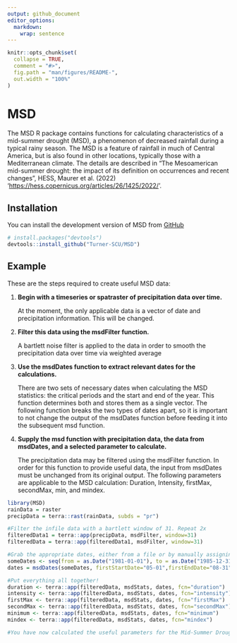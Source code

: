 ```yaml
---
output: github_document
editor_options: 
  markdown: 
    wrap: sentence
---
```


<!-- README.md is generated from README.Rmd. Please edit that file -->

```r
knitr::opts_chunk$set(
  collapse = TRUE,
  comment = "#>",
  fig.path = "man/figures/README-",
  out.width = "100%"
)
```

# MSD

<!-- badges: start -->

<!-- badges: end -->

The MSD R package contains functions for calculating characteristics of a mid-summer drought (MSD), a phenomenon of decreased rainfall during a typical rainy season.
The MSD is a feature of rainfall in much of Central America, but is also found in other locations, typically those with a Mediterranean climate.
The details are described in "The Mesoamerican mid-summer drought: the impact of its definition on occurrences and recent changes", HESS, Maurer et al. (2022) '<https://hess.copernicus.org/articles/26/1425/2022/>'.

## Installation

You can install the development version of MSD from [GitHub](https://github.com/Turner-SCU/MSD)

``` r
# install.packages("devtools")
devtools::install_github("Turner-SCU/MSD")
```

## Example

These are the steps required to create useful MSD data:

1)  **Begin with a timeseries or spatraster of precipitation data over time.**

    At the moment, the only applicable data is a vector of date and precipitation information.
    This will be changed.

2)  **Filter this data using the msdFilter function.**

    A bartlett noise filter is applied to the data in order to smooth the precipitation data over time via weighted average

3)  **Use the msdDates function to extract relevant dates for the calculations.**

    There are two sets of necessary dates when calculating the MSD statistics: the critical periods and the start and end of the year.
    This function determines both and stores them as a single vector.
    The following function breaks the two types of dates apart, so it is important to not change the output of the msdDates function before feeding it into the subsequent msd function.

4)  **Supply the msd function with precipitation data, the data from msdDates, and a selected parameter to calculate.**

    The precipitation data may be filtered using the msdFilter function.
    In order for this function to provide useful data, the input from msdDates must be unchanged from its original output.
    The following parameters are applicable to the MSD calculation: Duration, Intensity, firstMax, secondMax, min, and mindex.

```r
library(MSD)
rainData = raster
precipData = terra::rast(rainData, subds = "pr")

#Filter the infile data with a bartlett window of 31. Repeat 2x
filteredData1 = terra::app(precipData, msdFilter, window=31)
filteredData = terra::app(filteredData1, msdFilter, window=31)

#Grab the appropriate dates, either from a file or by manually assigning them
someDates <- seq(from = as.Date("1981-01-01"), to = as.Date("1985-12-31"), by = "day")
dates = msdDates(someDates, firstStartDate="05-01",firstEndDate="08-31", secondStartDate ="06-01",secondEndDate="10-31")

#Put everything all together!
duration <- terra::app(filteredData, msdStats, dates, fcn="duration")
intensity <- terra::app(filteredData, msdStats, dates, fcn="intensity")
firstMax <- terra::app(filteredData, msdStats, dates, fcn="firstMax")
secondMax <- terra::app(filteredData, msdStats, dates, fcn="secondMax")
minimum <- terra::app(filteredData, msdStats, dates, fcn="minimum")
mindex <- terra::app(filteredData, msdStats, dates, fcn="mindex")

#You have now calculated the useful parameters for the Mid-Summer Drought!
```

